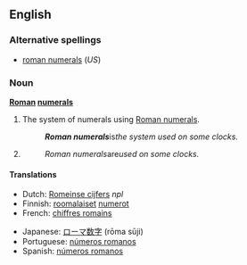 ==English==

===Alternative spellings===
* [[roman numerals]] (''US'')

===Noun===
'''[[Roman]] [[numeral]]s'''

# {{uncountable}} The system of numerals using [[Roman numeral]]s.
#: '''''Roman numerals''' ''is'' the system used on some clocks.''
# {{plural of|[[Roman numeral]]}}
#: ''Roman numerals ''are'' used on some clocks.''

====Translations====
{{trans-top|system of numerals}}
* Dutch: [[Romeinse cijfers]] ''npl''
* Finnish: [[roomalainen|roomalaiset]] [[numero|numerot]] {{p}}
* French: [[chiffres romains]] {{m|p}}
{{trans-mid}}
* Japanese: [[ローマ数字]] (rōma sūji)
* Portuguese: [[números romanos]] {{m|p}}
* Spanish: [[números romanos]] {{m|p}}
{{trans-bottom}}

{{trans-see|plural of "Roman numeral"|Roman numeral}}